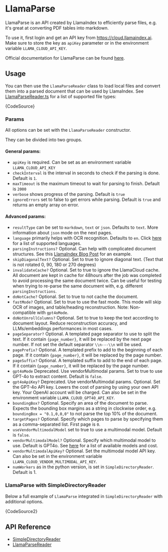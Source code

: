 
# LlamaParse

LlamaParse is an API created by LlamaIndex to efficiently parse files, e.g. it's great at converting PDF tables into markdown.

To use it, first login and get an API key from https://cloud.llamaindex.ai. Make sure to store the key as `apiKey` parameter or in the environment variable `LLAMA_CLOUD_API_KEY`.

Official documentation for LlamaParse can be found [here](https://docs.cloud.llamaindex.ai/).

## Usage

You can then use the `LlamaParseReader` class to load local files and convert them into a parsed document that can be used by LlamaIndex.
See [LlamaParseReader.ts](https://github.com/run-llama/LlamaIndexTS/blob/main/packages/llamaindex/src/readers/LlamaParseReader.ts) for a list of supported file types:

<CodeBlock language="ts">{CodeSource}</CodeBlock>

### Params

All options can be set with the `LlamaParseReader` constructor.

They can be divided into two groups.

#### General params:

- `apiKey` is required. Can be set as an environment variable `LLAMA_CLOUD_API_KEY`
- `checkInterval` is the interval in seconds to check if the parsing is done. Default is `1`.
- `maxTimeout` is the maximum timeout to wait for parsing to finish. Default is `2000`
- `verbose` shows progress of the parsing. Default is `true`
- `ignoreErrors` set to false to get errors while parsing. Default is `true` and returns an empty array on error.

#### Advanced params:

- `resultType` can be set to `markdown`, `text` or `json`. Defaults to `text`. More information about `json` mode on the next pages.
- `language` primarily helps with OCR recognition. Defaults to `en`. Click [here](../../../api/type-aliases/Language.md) for a list of supported languages.
- `parsingInstructions?` Optional. Can help with complicated document structures. See this [LlamaIndex Blog Post](https://www.llamaindex.ai/blog/launching-the-first-genai-native-document-parsing-platform) for an example.
- `skipDiagonalText?` Optional. Set to true to ignore diagonal text. (Text that is not rotated 0, 90, 180 or 270 degrees)
- `invalidateCache?` Optional. Set to true to ignore the LlamaCloud cache. All document are kept in cache for 48hours after the job was completed to avoid processing the same document twice. Can be useful for testing when trying to re-parse the same document with, e.g. different `parsingInstructions`.
- `doNotCache?` Optional. Set to true to not cache the document.
- `fastMode?` Optional. Set to true to use the fast mode. This mode will skip OCR of images, and table/heading reconstruction. Note: Non-compatible with `gpt4oMode`.
- `doNotUnrollColumns?` Optional. Set to true to keep the text according to document layout. Reduce reconstruction accuracy, and LLMs/embeddings performances in most cases.
- `pageSeparator?` Optional. A templated page separator to use to split the text. If it contain `{page_number}`, it will be replaced by the next page number. If not set the default separator `\\n---\\n` will be used.
- `pagePrefix?` Optional. A templated prefix to add to the beginning of each page. If it contain `{page_number}`, it will be replaced by the page number.
- `pageSuffix?` Optional. A templated suffix to add to the end of each page. If it contain `{page_number}`, it will be replaced by the page number.
- `gpt4oMode` Deprecated. Use vendorMultimodal params. Set to true to use GPT-4o to extract content. Default is `false`.
- `gpt4oApiKey?` Deprecated. Use vendorMultimodal params. Optional. Set the GPT-4o API key. Lowers the cost of parsing by using your own API key. Your OpenAI account will be charged. Can also be set in the environment variable `LLAMA_CLOUD_GPT4O_API_KEY`.
- `boundingBox?` Optional. Specify an area of the document to parse. Expects the bounding box margins as a string in clockwise order, e.g. `boundingBox = "0.1,0,0,0"` to not parse the top 10% of the document.
- `targetPages?` Optional. Specify which pages to parse by specifying them as a comma-separated list. First page is `0`.
- `useVendorMultimodalModel` set to true to use a multimodal model. Default is `false`.
- `vendorMultimodalModel?` Optional. Specify which multimodal model to use. Default is GPT4o. See [here](https://docs.cloud.llamaindex.ai/llamaparse/features/multimodal) for a list of available models and cost.
- `vendorMultimodalApiKey?` Optional. Set the multimodal model API key. Can also be set in the environment variable `LLAMA_CLOUD_VENDOR_MULTIMODAL_API_KEY`.
- `numWorkers` as in the python version, is set in `SimpleDirectoryReader`. Default is 1.

### LlamaParse with SimpleDirectoryReader

Below a full example of `LlamaParse` integrated in `SimpleDirectoryReader` with additional options.

<CodeBlock language="ts">{CodeSource2}</CodeBlock>

## API Reference

- [SimpleDirectoryReader](../../../api/classes/SimpleDirectoryReader.md)
- [LlamaParseReader](../../../api/classes/LlamaParseReader.md)
